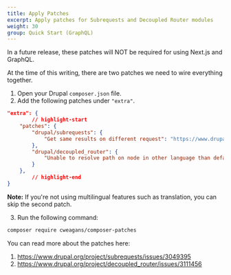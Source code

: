 ```yaml
---
title: Apply Patches
excerpt: Apply patches for Subrequests and Decoupled Router modules
weight: 30
group: Quick Start (GraphQL)
---
```


<Callout>

In a future release, these patches will NOT be required for using Next.js and GraphQL.

</Callout>

At the time of this writing, there are two patches we need to wire everything together.

1. Open your Drupal `composer.json` file.
2. Add the following patches under `"extra"`.

```json title=composer.json
"extra": {
		// highlight-start
    "patches": {
        "drupal/subrequests": {
            "Get same results on different request": "https://www.drupal.org/files/issues/2019-07-18/change_request_type-63049395-09.patch"
        },
        "drupal/decoupled_router": {
            "Unable to resolve path on node in other language than default": "https://www.drupal.org/files/issues/2022-12-01/decouple_router-3111456-resolve-language-issue-58--get-translation.patch"
        }
    },
		// highlight-end
}
```

<Callout>

**Note:** If you're not using multilingual features such as translation, you can skip the second patch.

</Callout>

3. Run the following command:

```sh
composer require cweagans/composer-patches
```

You can read more about the patches here:

1. https://www.drupal.org/project/subrequests/issues/3049395
2. https://www.drupal.org/project/decoupled_router/issues/3111456
